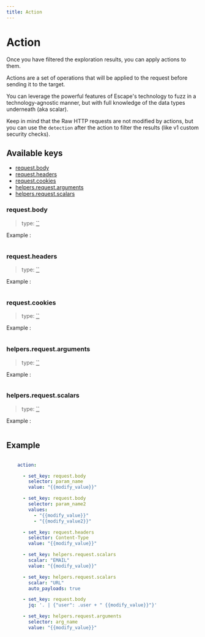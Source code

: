 ```yaml
---
title: Action
---
```


# Action

Once you have filtered the exploration results, you can apply actions to them.

Actions are a set of operations that will be applied to the request before sending it to the target.

You can leverage the powerful features of Escape's technology to fuzz in a technology-agnostic manner, but with full knowledge of the data types underneath (aka scalar).

Keep in mind that the Raw HTTP requests are not modified by actions, but you can use the `detection` after the action to filter the results (like v1 custom security checks).

## Available keys

- [request.body](#requestbody)
- [request.headers](#requestheaders)
- [request.cookies](#requestcookies)
- [helpers.request.arguments](#helpersrequestarguments)
- [helpers.request.scalars](#helpersrequestscalars)

### request.body

> type: [``](#)

Example :
```yaml

```


### request.headers

> type: [``](#)

Example :
```yaml

```


### request.cookies

> type: [``](#)

Example :
```yaml

```


### helpers.request.arguments

> type: [``](#)

Example :
```yaml

```


### helpers.request.scalars

> type: [``](#)

Example :
```yaml

```



## Example

```yaml

    action:

      - set_key: request.body
        selector: param_name
        value: "{{modify_value}}"

      - set_key: request.body
        selector: param_name2
        values:
          - "{{modify_value}}"
          - "{{modify_value2}}"

      - set_key: request.headers
        selector: Content-Type
        value: "{{modify_value}}"

      - set_key: helpers.request.scalars
        scalar: "EMAIL"
        value: "{{modify_value}}"

      - set_key: helpers.request.scalars
        scalar: "URL"
        auto_payloads: true

      - set_key: request.body
        jq: '. | {"user": .user + " {{modify_value}}"}'

      - set_key: helpers.request.arguments
        selector: arg_name
        value: "{{modify_value}}"
```
